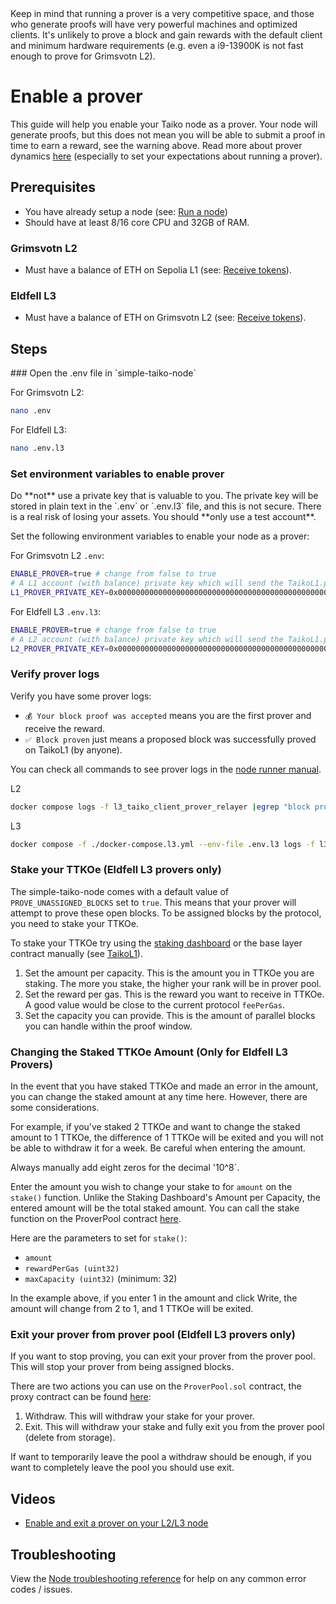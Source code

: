 
<Callout type="warning">
  Keep in mind that running a prover is a very competitive space, and those who
  generate proofs will have very powerful machines and optimized clients. It's
  unlikely to prove a block and gain rewards with the default client and minimum
  hardware requirements (e.g. even a i9-13900K is not fast enough to prove for Grimsvotn L2).
</Callout>

# Enable a prover

This guide will help you enable your Taiko node as a prover. Your node will generate proofs, but this does not mean you will be able to submit a proof in time to earn a reward, see the warning above. Read more about prover dynamics [here](/docs/concepts/proving#prover-dynamics) (especially to set your expectations about running a prover).

## Prerequisites

- You have already setup a node (see: [Run a node](/docs/guides/run-a-node))
- Should have at least 8/16 core CPU and 32GB of RAM.

### Grimsvotn L2

- Must have a balance of ETH on Sepolia L1 (see: [Receive tokens](/docs/guides/receive-tokens)).

### Eldfell L3

- Must have a balance of ETH on Grimsvotn L2 (see: [Receive tokens](/docs/guides/receive-tokens)).

## Steps

<Steps>
### Open the .env file in `simple-taiko-node`

For Grimsvotn L2:

```sh
nano .env
```

For Eldfell L3:

```sh
nano .env.l3
```


### Set environment variables to enable prover

<Callout type="warning">
  Do **not** use a private key that is valuable to you. The private key will be
  stored in plain text in the `.env` or `.env.l3` file, and this is not secure.
  There is a real risk of losing your assets. You should **only use a test
  account**.
</Callout>

Set the following environment variables to enable your node as a prover:

For Grimsvotn L2 `.env`:

```sh
ENABLE_PROVER=true # change from false to true
# A L1 account (with balance) private key which will send the TaikoL1.proveBlock transactions.
L1_PROVER_PRIVATE_KEY=0x0000000000000000000000000000000000000000000000000000000000000000 # your prover's private key
```

For Eldfell L3 `.env.l3`:

```sh
ENABLE_PROVER=true # change from false to true
# A L2 account (with balance) private key which will send the TaikoL1.proveBlock transactions.
L2_PROVER_PRIVATE_KEY=0x0000000000000000000000000000000000000000000000000000000000000000 # your prover's private key
```

### Verify prover logs

Verify you have some prover logs:

- `💰 Your block proof was accepted` means you are the first prover and receive the reward.
- `✅ Block proven` just means a proposed block was successfully proved on TaikoL1 (by anyone).

You can check all commands to see prover logs in the [node runner manual](/docs/manuals/node-runner-manual#view-client-prover-relayer-logs).

L2
```sh
docker compose logs -f l3_taiko_client_prover_relayer |egrep "block proof was|proof submission error|Block proven"
```

L3
```sh
docker compose -f ./docker-compose.l3.yml --env-file .env.l3 logs -f l3_taiko_client_prover_relayer |egrep "block proof was|proof submission error|Block proven"
```

### Stake your TTKOe (Eldfell L3 provers only)

The simple-taiko-node comes with a default value of `PROVE_UNASSIGNED_BLOCKS` set to `true`. This means that your prover will attempt to prove these open blocks. To be assigned blocks by the protocol, you need to stake your TTKOe.

To stake your TTKOe try using the [staking dashboard](https://staking.l3test.taiko.xyz/) or the base layer contract manually (see [TaikoL1](/docs/reference/contract-addresses)).

1. Set the amount per capacity. This is the amount you in TTKOe you are staking. The more you stake, the higher your rank will be in prover pool.
2. Set the reward per gas. This is the reward you want to receive in TTKOe. A good value would be close to the current protocol `feePerGas`.
3. Set the capacity you can provide. This is the amount of parallel blocks you can handle within the proof window.

### Changing the Staked TTKOe Amount (Only for Eldfell L3 Provers)

In the event that you have staked TTKOe and made an error in the amount, you can change the staked amount at any time here. However, there are some considerations.

For example, if you've staked 2 TTKOe and want to change the staked amount to 1 TTKOe, the difference of 1 TTKOe will be exited and you will not be able to withdraw it for a week. Be careful when entering the amount.

<Callout type="warning">
  Always manually add eight zeros for the decimal '10^8`.
</Callout>

Enter the amount you wish to change your stake to for `amount` on the `stake()` function. Unlike the Staking Dashboard's Amount per Capacity, the entered amount will be the total staked amount. You can call the stake function on the ProverPool contract [here](https://explorer.test.taiko.xyz/address/0xC9580414A4372BDdBd8e19e01854DC0B2b1390Cf).

Here are the parameters to set for `stake()`:
- `amount`
- `rewardPerGas (uint32)`
- `maxCapacity (uint32)` (minimum: 32)

In the example above, if you enter 1 in the amount and click Write, the amount will change from 2 to 1, and 1 TTKOe will be exited.

### Exit your prover from prover pool (Eldfell L3 provers only)

If you want to stop proving, you can exit your prover from the prover pool. This will stop your prover from being assigned blocks.

There are two actions you can use on the `ProverPool.sol` contract, the proxy contract can be found [here](/docs/reference/contract-addresses#based-contracts-1):

1. Withdraw. This will withdraw your stake for your prover.
2. Exit. This will withdraw your stake and fully exit you from the prover pool (delete from storage).

If want to temporarily leave the pool a withdraw should be enough, if you want to completely leave the pool you should use exit.

</Steps>

## Videos

- [Enable and exit a prover on your L2/L3 node](https://www.youtube.com/watch?v=yAHpbmNEC0M)

## Troubleshooting

View the [Node troubleshooting reference](/docs/reference/node-troubleshooting) for help on any common error codes / issues.
